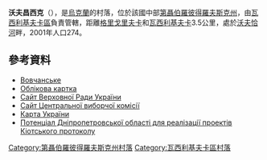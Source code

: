 {{coord|48|9|3|N|36|2|35|E|scale:30000_region:UA|display=title}}

'''沃夫昌西克'''（{{lang-uk|Вовчанське}}），是[[烏克蘭|烏克蘭]]的村落，位於該國中部[[第聶伯羅彼得羅夫斯克州|第聶伯羅彼得羅夫斯克州]]，由[[瓦西利基夫卡區|瓦西利基夫卡區]]負責管轄，距離[[格里戈里夫卡_(瓦西利基夫卡區)|格里戈里夫卡]]和[[瓦西利基夫卡|瓦西利基夫卡]]3.5公里，處於[[沃夫恰河|沃夫恰河]]畔，2001年人口274。

==參考資料==
* [http://gska2.rada.gov.ua/pls/z7502/A005?rdat1=06.12.2007&rf7571=5120 Вовчанське]{{dead link|date=2018年3月 |bot=InternetArchiveBot |fix-attempted=yes }}
* [http://gska2.rada.gov.ua/pls/z7502/A005?rdat1=29.01.2010&rf7571=5120 Облікова картка]{{dead link|date=2018年3月 |bot=InternetArchiveBot |fix-attempted=yes }}
* [https://web.archive.org/web/20071223190549/http://portal.rada.gov.ua/ Сайт Верховної Ради України]
* [http://www.cvk.gov.ua Сайт Центральної виборчої комісії] {{Wayback|url=http://www.cvk.gov.ua/ |date=20101203204641 }}
* [http://maps.vlasenko.net/ Карта України] {{Wayback|url=http://maps.vlasenko.net/ |date=20160215103730 }}
* [http://tm51.kiev.ua/frames/main/poleziskop.html Потенціал Дніпропетровської області для реалізації проектів Кіотського протоколу]{{dead link|date=2018年3月 |bot=InternetArchiveBot |fix-attempted=yes }}

{{DEFAULTSORT:Вовчанське}}
[[Category:第聶伯羅彼得羅夫斯克州村落|Category:第聶伯羅彼得羅夫斯克州村落]]
[[Category:瓦西利基夫卡區村落|Category:瓦西利基夫卡區村落]]


{{Dnipropetrovsk-geo-stub}}